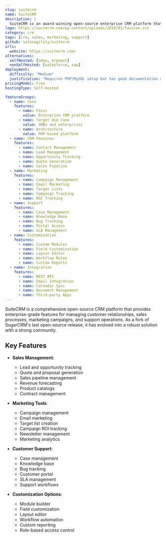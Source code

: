 ```yaml
---
slug: suitecrm
name: SuiteCRM
description: |
  SuiteCRM is an award-winning open-source enterprise CRM platform that provides comprehensive customer relationship management capabilities including sales automation, marketing campaigns, support cases, project management and more.
logo: https://suitecrm.com/wp-content/uploads/2018/01/favicon.ico
category: crm
tags: [crm, sales, marketing, support]
github: salesagility/suitecrm
urls:
  website: https://suitecrm.com/
alternatives:
  selfHosted: [odoo, erpnext]
  nonSelfHosted: [salesforce, sap]
deployment:
  difficulty: "Medium"
  justification: "Requires PHP/MySQL setup but has good documentation and multiple installation options."
pricingModel: Free
hostingType: Self-Hosted

featureGroups:
  - name: Core
    features:
      - name: Focus
        value: Enterprise CRM platform
      - name: Target Use Case
        value: SMBs and enterprises
      - name: Architecture
        value: PHP-based platform
  - name: CRM Features
    features:
      - name: Contact Management
      - name: Lead Management
      - name: Opportunity Tracking
      - name: Quote Generation
      - name: Sales Pipeline
  - name: Marketing
    features:
      - name: Campaign Management
      - name: Email Marketing
      - name: Target Lists
      - name: Campaign Tracking
      - name: ROI Tracking
  - name: Support
    features:
      - name: Case Management
      - name: Knowledge Base
      - name: Bug Tracking
      - name: Portal Access
      - name: SLA Management
  - name: Customization
    features:
      - name: Custom Modules
      - name: Field Customization
      - name: Layout Editor
      - name: Workflow Rules
      - name: Custom Reports
  - name: Integration
    features:
      - name: REST API
      - name: Email Integration
      - name: Calendar Sync
      - name: Document Management
      - name: Third-party Apps
---
```


SuiteCRM is a comprehensive open-source CRM platform that provides enterprise-grade features for managing customer relationships, sales processes, marketing campaigns, and support operations. As a fork of SugarCRM's last open-source release, it has evolved into a robust solution with a strong community.

## Key Features

- **Sales Management**:

  - Lead and opportunity tracking
  - Quote and proposal generation
  - Sales pipeline management
  - Revenue forecasting
  - Product catalogs
  - Contract management

- **Marketing Tools**:

  - Campaign management
  - Email marketing
  - Target list creation
  - Campaign ROI tracking
  - Newsletter management
  - Marketing analytics

- **Customer Support**:

  - Case management
  - Knowledge base
  - Bug tracking
  - Customer portal
  - SLA management
  - Support workflows

- **Customization Options**:
  - Module builder
  - Field customization
  - Layout editor
  - Workflow automation
  - Custom reporting
  - Role-based access control
